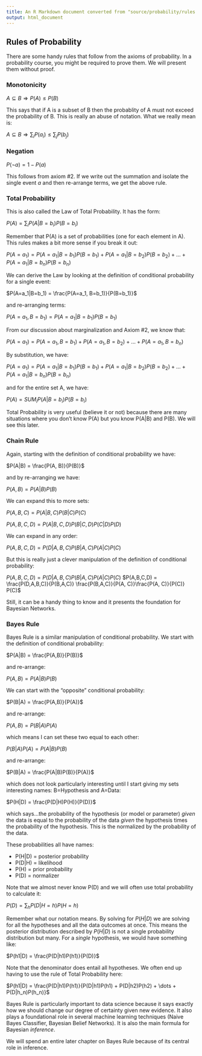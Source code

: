 ```yaml
---
title: An R Markdown document converted from "source/probability/rules.ipynb"
output: html_document
---
```


## Rules of Probability

There are some handy rules that follow from the axioms of probability. In a probability course, you might be required to prove them. We will present them without proof.

### Monotonicity

$A \subseteq B \Rightarrow P(A) \leq P(B)$

This says that if A is a subset of B then the probablity of A must not exceed the probability of B. This is really an abuse of notation. What we really mean is:

$A \subseteq B \Rightarrow \sum_i P(a_i) \leq \sum_j P(b_j)$

### Negation

$P(\neg{a}) = 1 - P(a)$

This follows from axiom #2. If we write out the summation and isolate the single event $a$ and then re-arrange terms, we get the above rule.

### Total Probability

This is also called the Law of Total Probability. It has the form:

$P(A) = \sum_i P(A|B=b_i) P(B=b_i)$

Remember that P(A) is a set of probabilities (one for each element in A). This rules makes a bit more sense if you break it out:

$P(A=a_1) = P(A=a_1|B=b_1) P(B=b_1) + P(A=a_1|B=b_2) P(B=b_2) + \ldots + P(A=a_1|B=b_n) P(B=b_n)$

We can derive the Law by looking at the definition of conditional probability for a single event:

$P(A=a_1|B=b_1) = \frac{P(A=a_1, B=b_1)}{P(B=b_1)}$

and re-arranging terms:

$P(A=a_1, B=b_1) = P(A=a_1|B=b_1)P(B=b_1)$

From our discussion about marginalization and Axiom #2, we know that:

$P(A=a_1) = P(A=a_1, B=b_1) + P(A=a_1, B=b_2) + \ldots + P(A=a_1, B=b_n)$

By substitution, we have:

$P(A=a_1) = P(A=a_1|B=b_1) P(B=b_1) + P(A=a_1|B=b_2) P(B=b_2) + \ldots + P(A=a_1|B=b_n) P(B=b_n)$

and for the entire set A, we have:

$P(A) = SUM_i P(A|B=b_i) P(B=b_i)$

Total Probability is very useful (believe it or not) because there are many situations where you don't know P(A) but you know P(A|B) and P(B). We will see this later.

### Chain Rule

Again, starting with the definition of conditional probability we have:

$P(A|B) = \frac{P(A, B)}{P(B)}$

and by re-arranging we have:

$P(A, B) = P(A|B)P(B)$

We can expand this to more sets:

$P(A,B,C) = P(A|B,C) P(B|C) P(C)$

$P(A,B,C,D) = P(A|B,C,D) P(B|C,D) P(C|D) P(D)$

We can expand in any order:

$P(A,B,C,D) = P(D|A,B,C) P(B|A,C) P(A|C) P(C)$

But this is really just a clever manipulation of the definition of conditional probability:

$P(A,B,C,D) = P(D|A,B,C) P(B|A,C) P(A|C) P(C)$
$P(A,B,C,D) = \frac{P(D,A,B,C)}{P(B,A,C)} \frac{P(B,A,C)}{P(A, C)}\frac{P(A, C)}{P(C)} P(C)$

Still, it can be a handy thing to know and it presents the foundation for Bayesian Networks.

### Bayes Rule

Bayes Rule is a similar manipulation of conditional probability. We start with the definition of conditional probability:

$P(A|B) = \frac{P(A,B)}{P(B)}$

and re-arrange:

$P(A,B) = P(A|B)P(B)$

We can start with the "opposite" conditional probability:

$P(B|A) = \frac{P(A,B)}{P(A)}$

and re-arrange:

$P(A,B) = P(B|A)P(A)$

which means I can set these two equal to each other:

$P(B|A)P(A) = P(A|B)P(B)$

and re-arrange:

$P(B|A) = \frac{P(A|B)P(B)}{P(A)}$

which does not look particularly interesting until I start giving my sets interesting names: B=Hypothesis and A=Data:

$P(H|D) = \frac{P(D|H)P(H)}{P(D)}$

which says...the probability of the hypothesis (or model or parameter) *given* the data is equal to the probability of the data *given* the hypothesis times the probability of the hypothesis. This is the normalized by the probability of the data.

These probabilities all have names:

* P(H|D) = posterior probability
* P(D|H) = likelihood
* P(H)   = prior probability
* P(D)	 = normalizer

Note that we almost never know P(D) and we will often use total probability to calculate it:

$P(D) = \sum_h P(D|H=h)P(H=h)$

Remember what our notation means. By solving for $P(H|D)$ we are solving for all the hypotheses and all the data outcomes at once. This means the posterior distribution described by $P(H|D)$ is not a single probability distribution but many. For a *single* hypothesis, we would have something like:

$P(h1|D) = \frac{P(D|h1)P(h1)}{P(D)}$

Note that the denominator does entail all hypotheses. We often end up having to use the rule of Total Probability here:

$P(h1|D) = \frac{P(D|h1)P(h1)}{P(D|h1)P(h1) + P(D|h2)P(h2) + \dots + P(D|h_n)P(h_n)}$

Bayes Rule is particularly important to data science because it says exactly how we should change our degree of certainty given new evidence. It also plays a foundational role in several machine learning techniques (Naive Bayes Classifier, Bayesian Belief Networks). It is also the main formula for Bayesian *inference*.

We will spend an entire later chapter on Bayes Rule because of its central role in inference.

